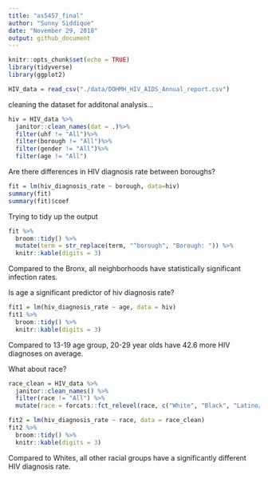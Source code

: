 ```yaml
---
title: "as5457_final"
author: "Sunny Siddique"
date: "November 29, 2018"
output: github_document
---
```


```r
knitr::opts_chunk$set(echo = TRUE)
library(tidyverse)
library(ggplot2)
```

```r
HIV_data = read_csv("./data/DOHMH_HIV_AIDS_Annual_report.csv")
```

cleaning the dataset for additonal analysis...

```r
hiv = HIV_data %>% 
  janitor::clean_names(dat = .)%>%
  filter(uhf != "All")%>%
  filter(borough != "All")%>%
  filter(gender != "All")%>%
  filter(age != "All")
```

Are there differences in HIV diagnosis rate between boroughs?
```r
fit = lm(hiv_diagnosis_rate ~ borough, data=hiv)
summary(fit)
summary(fit)$coef
```

Trying to tidy up the output
```r
fit %>% 
  broom::tidy() %>% 
  mutate(term = str_replace(term, "^borough", "Borough: ")) %>%
  knitr::kable(digits = 3)
```

Compared to the Bronx, all neighborhoods have statistically significant infection rates. 

Is age a significant predictor of hiv diagnosis rate?
```r
fit1 = lm(hiv_diagnosis_rate ~ age, data = hiv)
fit1 %>% 
  broom::tidy() %>% 
  knitr::kable(digits = 3)
```

Compared to 13-19 age group, 20-29 year olds have 42.6 more HIV diagnoses on average. 

What about race?
```r
race_clean = HIV_data %>% 
  janitor::clean_names() %>% 
  filter(race != "All") %>% 
  mutate(race = forcats::fct_relevel(race, c("White", "Black", "Latino/Hispanic", "Asian/Pacific Islander", "Other/Unknown")))

fit2 = lm(hiv_diagnosis_rate ~ race, data = race_clean)
fit2 %>% 
  broom::tidy() %>% 
  knitr::kable(digits = 3)
```

Compared to Whites, all other racial groups have a significantly different HIV diagnosis rate. 